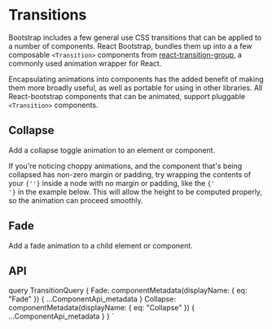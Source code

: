 


# Transitions

Bootstrap includes a few general use CSS transitions that can be applied
to a number of components. React Bootstrap, bundles them up into a a few composable
`<Transition>` components from [react-transition-group][1], a commonly used animation wrapper for React.

Encapsulating animations into components has the added benefit of making them more broadly useful,
as well as portable for using in other libraries. All React-bootstrap components that can be animated, support pluggable
`<Transition>` components.

## Collapse

Add a collapse toggle animation to an element or component.

<Callout title="Smooth animations">
  If you're noticing choppy animations, and the component that's being collapsed has non-zero margin
  or padding, try wrapping the contents of your <code>{'<Collapse>'}</code> inside a node with no
  margin or padding, like the <code>{'<div>'}</code> in the example below. This will allow the
  height to be computed properly, so the animation can proceed smoothly.
</Callout>

<ReactPlayground codeText={Collapse} />

## Fade

Add a fade animation to a child element or component.

<ReactPlayground codeText={Fade} />

## API

<ComponentApi metadata={props.data.Collapse} />
<ComponentApi metadata={props.data.Fade} />

  query TransitionQuery {
    Fade: componentMetadata(displayName: { eq: "Fade" }) {
      ...ComponentApi_metadata
    }
    Collapse: componentMetadata(displayName: { eq: "Collapse" }) {
      ...ComponentApi_metadata
    }
  }
`

[1]: https://github.com/reactjs/react-transition-group
